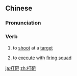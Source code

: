 ==Chinese==
{{zh-forms}}

===Pronunciation===
{{zh-pron
|m=dǎbǎ
|c=daa2 baa2
|cat=v
}}

===Verb===
{{zh-verb}}

# to [[shoot]] at a [[target]]
# {{lb|zh|Cantonese}} to [[execute]] with [[firing squad]]

[[ja:打靶]]
[[zh:打靶]]
